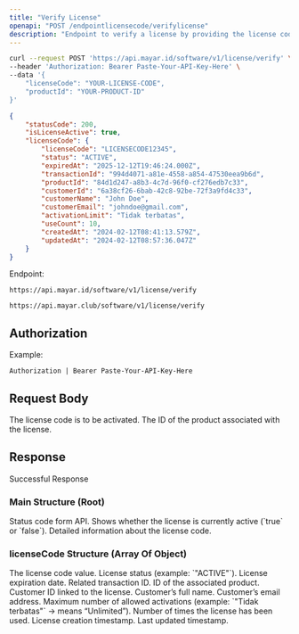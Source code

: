 ```yaml
---
title: "Verify License"
openapi: "POST /endpointlicensecode/verifylicense"
description: "Endpoint to verify a license by providing the license code and product ID."
---
```


<RequestExample>

```bash Request Example
curl --request POST 'https://api.mayar.id/software/v1/license/verify' \
--header 'Authorization: Bearer Paste-Your-API-Key-Here' \
--data '{
    "licenseCode": "YOUR-LICENSE-CODE",
    "productId": "YOUR-PRODUCT-ID"
}'
```

</RequestExample>

<ResponseExample>

```json Response Example 200
{
    "statusCode": 200,
    "isLicenseActive": true,
    "licenseCode": {
        "licenseCode": "LICENSECODE12345",
        "status": "ACTIVE",
        "expiredAt": "2025-12-12T19:46:24.000Z",
        "transactionId": "994d4071-a81e-4558-a854-47530eea9b6d",
        "productId": "84d1d247-a8b3-4c7d-96f0-cf276edb7c33",
        "customerId": "6a38cf26-6bab-42c8-92be-72f3a9fd4c33",
        "customerName": "John Doe",
        "customerEmail": "johndoe@gmail.com",
        "activationLimit": "Tidak terbatas",
        "useCount": 10,
        "createdAt": "2024-02-12T08:41:13.579Z",
        "updatedAt": "2024-02-12T08:57:36.047Z"
    }
}
```

</ResponseExample>

Endpoint:

<CodeGroup>

```Production Production
https://api.mayar.id/software/v1/license/verify
```


```Sandbox Sandbox
https://api.mayar.club/software/v1/license/verify
```

</CodeGroup>

## Authorization

<ResponseField name="Authorization" type="string" required>
  Example:

  `Authorization | Bearer Paste-Your-API-Key-Here`
</ResponseField>

## Request Body

<ParamField path="licenseCode" type="string" required>
  The license code is to be activated.
</ParamField>

<ParamField path="productId" type="string" required>
  The ID of the product associated with the license.
</ParamField>

## Response

Successful Response

### Main Structure (Root)

<ResponseField name="statusCode" type="integer" required>
  Status code form API.
</ResponseField>

<ParamField path="isLicenseActive" type="boolean" required>
  Shows whether the license is currently active (`true` or `false`).
</ParamField>

<ParamField path="licenseCode" type="array of object">
  Detailed information about the license code.
</ParamField>

### licenseCode Structure (Array Of Object)

<ParamField path="licenseCode" type="string" required>
  The license code value.
</ParamField>

<ParamField path="status" type="string" required>
  License status (example: `"ACTIVE"`).
</ParamField>

<ParamField path="expiredAt" type="string (ISO 8601 datetime)" required>
  License expiration date.
</ParamField>

<ParamField path="transactionId" type="string<uuid>" required>
  Related transaction ID.
</ParamField>

<ParamField path="productId" type="string<uuid>" required>
  ID of the associated product.
</ParamField>

<ParamField path="customerId" type="string<uuid>" required>
  Customer ID linked to the license.
</ParamField>

<ParamField path="customerName" type="string" required>
  Customer’s full name.
</ParamField>

<ParamField path="customerEmail" type="string" required>
  Customer’s email address.
</ParamField>

<ParamField path="activationLimit" type="string" required>
  Maximum number of allowed activations (example: `"Tidak terbatas"` → means “Unlimited”).
</ParamField>

<ParamField path="useCount" type="number" required>
  Number of times the license has been used.
</ParamField>

<ParamField path="createdAt" type="string (ISO 8601 datetime)" required>
  License creation timestamp.
</ParamField>

<ParamField path="updatedAt" type="string (ISO 8601 datetime)" required>
  Last updated timestamp.
</ParamField>